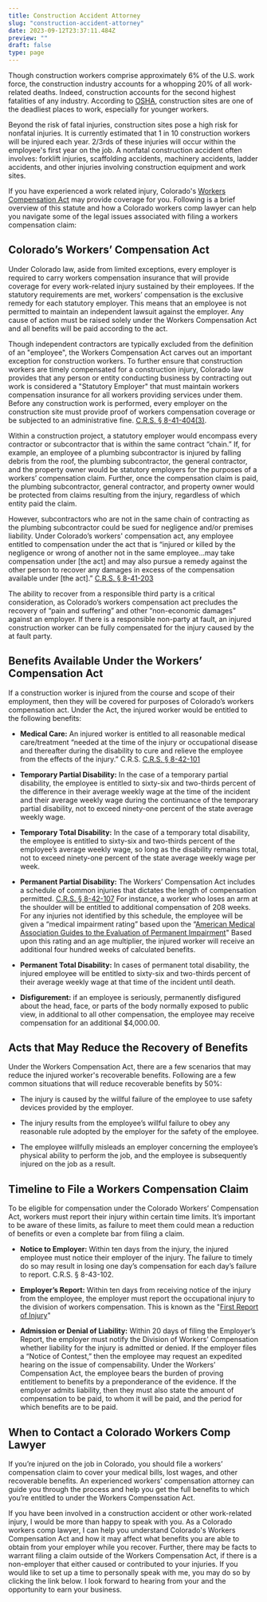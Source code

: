 ```yaml
---
title: Construction Accident Attorney
slug: "construction-accident-attorney"
date: 2023-09-12T23:37:11.484Z
preview: ""
draft: false
type: page
---
```


Though construction workers comprise approximately 6% of the U.S. work force, the construction industry accounts for a whopping 20% of all work-related deaths. Indeed, construction accounts for the second highest fatalities of any industry. According to [OSHA](https://www.osha.gov/data/commonstats), construction sites are one of the deadliest places to work, especially for younger workers. 

Beyond the risk of fatal injuries, construction sites pose a high risk for nonfatal injuries. It is currently estimated that 1 in 10 construction workers will be injured each year. 2/3rds of these injuries will occur within the employee's first year on the job. A nonfatal construction accident often involves: forklift injuries, scaffolding accidents, machinery accidents, ladder accidents, and other injuries involving construction equipment and work sites.

If you have experienced a work related injury, Colorado's [Workers Compensation Act](https://cdle.colorado.gov/workers-compensation-act) may provide coverage for you. Following is a brief overview of this statute and how a Colorado workers comp lawyer can help you navigate some of the legal issues associated with filing a workers compensation claim:

## Colorado’s Workers’ Compensation Act 

Under Colorado law, aside from limited exceptions, every employer is required to carry workers compensation insurance that will provide coverage for every work-related injury sustained by their employees. If the statutory requirements are met, workers’ compensation is the exclusive remedy for each statutory employer. This means that an employee is not permitted to maintain an independent lawsuit against the employer. Any cause of action must be raised solely under the Workers Compensation Act and all benefits will be paid according to the act.

Though independent contractors are typically excluded from the definition of an "employee", the Workers Compensation Act carves out an important exception for construction workers. To further ensure that construction workers are timely compensated for a construction injury, Colorado law provides that any person or entity conducting business by contracting out work is considered a "Statutory Employer" that must maintain workers compensation insurance for all workers providing services under them. Before any construction work is performed, every employer on the construction site must provide proof of workers compensation coverage or be subjected to an administrative fine. [C.R.S. § 8-41-404(3)](https://codes.findlaw.com/co/title-8-labor-and-industry/co-rev-st-sect-8-41-404/). 

Within a construction project, a statutory employer would encompass every contractor or subcontractor that is within the same contract “chain.” If, for example, an employee of a plumbing subcontractor is injured by falling debris from the roof, the plumbing subcontractor, the general contractor, and the property owner would be statutory employers for the purposes of a workers’ compensation claim. Further, once the compensation claim is paid, the plumbing subcontractor, general contractor, and property owner would be protected from claims resulting from the injury, regardless of which entity paid the claim. 

However, subcontractors who are not in the same chain of contracting as the plumbing subcontractor could be sued for negligence and/or premises liability. Under Colorado’s workers' compensation act, any employee entitled to compensation under the act that is “injured or killed by the negligence or wrong of another not in the same employee…may take compensation under [the act] and may also pursue a remedy against the other person to recover any damages in excess of the compensation available under [the act].” [C.R.S. § 8-41-203](https://codes.findlaw.com/co/title-8-labor-and-industry/co-rev-st-sect-8-41-203/)

The ability to recover from a responsible third party is a critical consideration, as Colorado’s workers compensation act precludes the recovery of “pain and suffering” and other “non-economic damages” against an employer. If there is a responsible non-party at fault, an injured construction worker can be fully compensated for the injury caused by the at fault party. 

## Benefits Available Under the Workers’ Compensation Act 

If a construction worker is injured from the course and scope of their employment, then they will be covered for purposes of Colorado’s workers compensation act. Under the Act, the injured worker would be entitled to the following benefits: 

- **Medical Care:** An injured worker is entitled to all reasonable medical care/treatment “needed at the time of the injury or occupational disease and thereafter during the disability to cure and relieve the employee from the effects of the injury.” C.R.S. [C.R.S. § 8-42-101](https://codes.findlaw.com/co/title-8-labor-and-industry/co-rev-st-sect-8-42-101/)

- **Temporary Partial Disability:** In the case of a temporary partial disability, the employee is entitled to sixty-six and two-thirds percent of the difference in their average weekly wage at the time of the incident and their average weekly wage during the continuance of the temporary partial disability, not to exceed ninety-one percent of the state average weekly wage. 

- **Temporary Total Disability:** In the case of a temporary total disability, the employee is entitled to sixty-six and two-thirds percent of the employee’s average weekly wage, so long as the disability remains total, not to exceed ninety-one percent of the state average weekly wage per week. 

- **Permanent Partial Disability:** The Workers’ Compensation Act includes a schedule of common injuries that dictates the length of compensation permitted. [C.R.S. § 8-42-107](https://codes.findlaw.com/co/title-8-labor-and-industry/co-rev-st-sect-8-42-107/) For instance, a worker who loses an arm at the shoulder will be entitled to additional compensation of 208 weeks. For any injuries not identified by this schedule, the employee will be given a “medical impairment rating” based upon the “[American Medical Association Guides to the Evaluation of Permanent Impairment]( https://www.ama-assn.org/delivering-care/ama-guides/ama-guides-evaluation-permanent-impairment-overview)"  Based upon this rating and an age multiplier, the injured worker will receive an additional four hundred weeks of calculated benefits.  

- **Permanent Total Disability:** In cases of permanent total disability, the injured employee will be entitled to sixty-six and two-thirds percent of their average weekly wage at that time of the incident until death. 

- **Disfigurement:** if an employee is seriously, permanently disfigured about the head, face, or parts of the body normally exposed to public view, in additional to all other compensation, the employee may receive compensation for an additional $4,000.00.  

## Acts that May Reduce the Recovery of Benefits

Under the Workers Compensation Act, there are a few scenarios that may reduce the injured worker's recoverable benefits. Following are a few common situations that will reduce recoverable benefits by 50%:

- The injury is caused by the willful failure of the employee to use safety devices provided by the employer. 

- The injury results from the employee’s willful failure to obey any reasonable rule adopted by the employer for the safety of the employee. 

- The employee willfully misleads an employer concerning the employee’s physical ability to perform the job, and the employee is subsequently injured on the job as a result. 

## Timeline to File a Workers Compensation Claim
To be eligible for compensation under the Colorado Workers’ Compensation Act, workers must report their injury within certain time limits. It’s important to be aware of these limits, as failure to meet them could mean a reduction of benefits or even a complete bar from filing a claim.

- **Notice to Employer:** Within ten days from the injury, the injured employee must notice their employer of the injury. The failure to timely do so may result in losing one day’s compensation for each day’s failure to report. C.R.S. § 8-43-102. 

- **Employer’s Report:** Within ten days from receiving notice of the injury from the employee, the employer must report the occupational injury to the division of workers compensation. This is known as the "[First Report of Injury](https://cdle.colorado.gov/insurers/online-filing-of-first-reports)"

- **Admission or Denial of Liability:** Within 20 days of filing the Employer’s Report, the employer must notify the Division of Workers’ Compensation whether liability for the injury is admitted or denied. If the employer files a “Notice of Contest,” then the employee may request an expedited hearing on the issue of compensability. Under the Workers’ Compensation Act, the employee bears the burden of proving entitlement to benefits by a preponderance of the evidence. If the employer admits liability, then they must also state the amount of compensation to be paid, to whom it will be paid, and the period for which benefits are to be paid.

## When to Contact a Colorado Workers Comp Lawyer

If you’re injured on the job in Colorado, you should file a workers’ compensation claim to cover your medical bills, lost wages, and other recoverable benefits. An experienced workers’ compensation attorney can guide you through the process and help you get the full benefits to which you’re entitled to under the Workers Compenssation Act.

If you have been involved in a construction accident or other work-related injury, I would be more than happy to speak with you. As a Colorado workers comp lawyer, I can help you understand Colorado's Workers Compensation Act and how it may affect what benefits you are able to obtain from your employer while you recover. Further, there may be facts to warrant filing a claim outside of the Workers Compensation Act, if there is a non-employer that either caused or contributed to your injuries. If you would like to set up a time to personally speak with me, you may do so by clicking the link below. I look forward to hearing from your and the opportunity to earn your business.